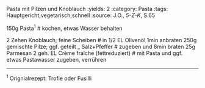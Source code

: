 Pasta mit Pilzen und Knoblauch
:yields: 2
:category: Pasta
:tags: Hauptgericht;vegetarisch;schnell
:source: J.O., _5-Z-K_, S.65

150g Pasta^1^
# kochen, etwas Wasser behalten

2 Zehen Knoblauch; feine Scheiben
# in 1/2 EL Olivenöl 1min anbraten
250g gemischte Pilze; ggf. geteilt
_ Salz+Pfeffer
# zugeben und 8min braten
25g Parmesan
2 geh. EL Crème fraîche (fettreduziert)
# mit Pasta und ggf. etwas Pastawasser zugeben, verrühren

---
^1^ Orignialrezept: Trofie oder Fusilli
